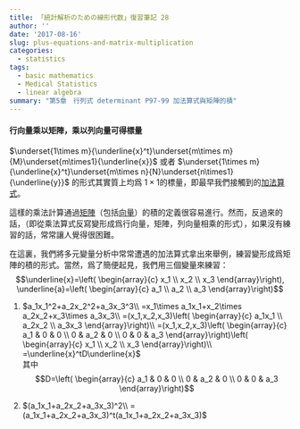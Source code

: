 ```yaml
---
title: 「統計解析のための線形代数」復習筆記 28
author: ''
date: '2017-08-16'
slug: plus-equations-and-matrix-multiplication
categories:
  - statistics
tags:
  - basic mathematics
  - Medical Statistics
  - linear algebra
summary: "第5章　行列式 determinant P97-99 加法算式與矩陣的積"
---
```


#### 行向量乘以矩陣，乘以列向量可得標量

$\underset{1\times m}{\underline{x}^t}\underset{m\times m}{M}\underset{m\times1}{\underline{x}}$  或者 $\underset{1\times m}{\underline{x}^t}\underset{m\times n}{N}\underset{n\times1}{\underline{y}}$ 的形式其實質上均爲 $1\times1$的標量，即最早我們接觸到的[加法算式](https://winterwang.github.io/post/2017-02-06/)。

這樣的乘法計算通過[矩陣](https://winterwang.github.io/post/2017-02-22/)（包括[向量](https://winterwang.github.io/post/2017-02-19/)）的積的定義很容易進行。然而，反過來的話，（即從乘法算式反寫變形成爲行向量，矩陣，列向量相乘的形式），如果沒有練習的話，常常讓人覺得很困難。

在這裏，我們將多元變量分析中常常遭遇的加法算式拿出來舉例，練習變形成爲矩陣的積的形式。當然，爲了簡便起見，我們用三個變量來練習：
$$\underline{x}=\left(
\begin{array}{c}
x_1 \\
x_2 \\
x_3
\end{array}\right), \underline{a}=\left(
\begin{array}{c}
a_1 \\
a_2 \\
a_3
\end{array}\right)$$

(1) $a_1x_1^2+a_2x_2^2+a_3x_3^3\\
=x_1\times a_1x_1+x_2\times a_2x_2+x_3\times a_3x_3\\
=(x_1,x_2,x_3)\left(
\begin{array}{c}
a_1x_1 \\
a_2x_2 \\
a_3x_3
\end{array}\right)\\
=(x_1,x_2,x_3)\left(
\begin{array}{c}
a_1 & 0 & 0 \\
0 & a_2 & 0 \\
0 & 0 & a_3
\end{array}\right)\left(
\begin{array}{c}
x_1 \\
x_2 \\
x_3
\end{array}\right)\\
=\underline{x}^tD\underline{x}$ <br>其中
$$D=\left(
\begin{array}{c}
a_1 & 0 & 0 \\
0 & a_2 & 0 \\
0 & 0 & a_3
\end{array}\right)$$

(2) $(a_1x_1+a_2x_2+a_3x_3)^2\\
=(a_1x_1+a_2x_2+a_3x_3)^t(a_1x_1+a_2x_2+a_3x_3)$
